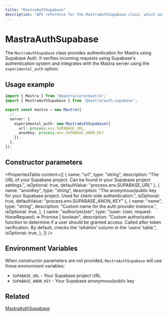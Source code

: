 ```yaml
---
title: "MastraAuthSupabase"
description: "API reference for the MastraAuthSupabase class, which authenticates Mastra applications using Supabase Auth."
---
```


# MastraAuthSupabase

The `MastraAuthSupabase` class provides authentication for Mastra using Supabase Auth. It verifies incoming requests using Supabase's authentication system and integrates with the Mastra server using the `experimental_auth` option.

## Usage example

```typescript filename="src/mastra/index.ts" showLineNumbers copy
import { Mastra } from "@mastra/core/mastra";
import { MastraAuthSupabase } from '@mastra/auth-supabase';

export const mastra = new Mastra({
  // ..
  server: {
    experimental_auth: new MastraAuthSupabase({
      url: process.env.SUPABASE_URL,
      anonKey: process.env.SUPABASE_ANON_KEY
    }),
  },
});
```

## Constructor parameters

<PropertiesTable
  content={[
    {
      name: "url",
      type: "string",
      description: "The URL of your Supabase project. Can be found in your Supabase project settings.",
      isOptional: true,
      defaultValue: "process.env.SUPABASE_URL"
    },
    {
      name: "anonKey", 
      type: "string",
      description: "The anonymous/public key for your Supabase project. Used for client-side authentication.",
      isOptional: true,
      defaultValue: "process.env.SUPABASE_ANON_KEY"
    },
    {
      name: "name",
      type: "string", 
      description: "Custom name for the auth provider instance.",
      isOptional: true,
    },
    {
      name: "authorizeUser",
      type: "(user: User, request: HoneRequest) => Promise<boolean> | boolean",
      description: "Custom authorization function to determine if a user should be granted access. Called after token verification. By default, checks the 'isAdmin' column in the 'users' table.",
      isOptional: true,
    },
  ]}
/>

## Environment Variables

When constructor parameters are not provided, `MastraAuthSupabase` will use these environment variables:

- `SUPABASE_URL` - Your Supabase project URL
- `SUPABASE_ANON_KEY` - Your Supabase anonymous/public key

## Related

[MastraAuthSupabase](/docs/auth/supabase.mdx)